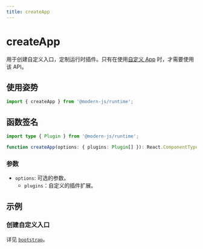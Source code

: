 ```yaml
---
title: createApp
---
```

# createApp

用于创建自定义入口，定制运行时插件。只有在使用[自定义 App](/guides/concept/entries#自定义-app) 时，才需要使用该 API。

## 使用姿势

```ts
import { createApp } from '@modern-js/runtime';
```

## 函数签名

```ts
import type { Plugin } from '@modern-js/runtime';

function createApp(options: { plugins: Plugin[] }): React.ComponentType<any>;
```

### 参数

- `options`: 可选的参数。
  - `plugins`：自定义的插件扩展。

## 示例

### 创建自定义入口

详见 [`bootstrap`](./bootstrap.md)。
